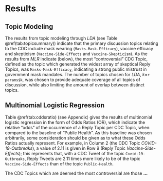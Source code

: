 
# Results

## Topic Modeling

The results from topic modeling through *LDA* (see Table \@ref(tab:topicsummary)) indicate that the primary discussion topics relating to the CDC include mask wearing (`Masks-Mask-Efficacy`), vaccine efficacy and skepticism (`Vaccine-Side-Effects` and `Vaccine-Skepticism`). As the results from *MLR* indicate (below), the most "controversial" CDC Topic, defined as the topic which generated the widest array of skeptical Reply Topics, was `Masks-Mask-Efficacy`, indicating a strong public mistrust in government mask mandates. The number of topics chosen for *LDA*, $k =$`r params$k`, was chosen to provide adequate coverage of all topics of discussion, while also limiting the amount of overlap between distinct topics.


<!-- Change above section for publication; use separate LDA model for CDC and Reply Tweets. -->

## Multinomial Logistic Regression

Table \@ref(tab:oddsratio) (see Appendix) gives the results of multinomial logistic regression in the form of Odds Ratios ($\text{OR}$), which indicate the relative "odds" of the occurrence of a Reply Topic per CDC Topic, when compared to the baseline of "Public Health". As this baseline was chosen arbitrarily, some consideration should be given as to what these Odds Ratios actually represent. For example, in Column 2 (the CDC Topic *COVID-19-Outbreaks*), a value of $2.11$ is given in Row 9 (Reply Topic *Vaccine-Side-Effects*); this represents that, with a CDC Tweet of the topic `Covid-19-Outbreaks`, Reply Tweets are $2.11$ times more likely to be of the topic `Vaccine-Side-Effects` than of the topic `Public-Health`.

The CDC Topics which are deemed the most controversial are those **...**


